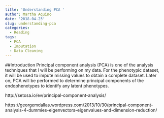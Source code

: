 ```yaml
---
title: 'Understanding PCA '
author: Martha Aquino
date: '2018-04-23'
slug: understanding-pca
categories:
  - Reading
tags:
  - PCA
  - Imputation
  - Data Cleaning
---
```


##Introduction 
Principal component analysis (PCA) is one of the analysis techniques that I will be performing on my data. For the phenotypic dataset, it will be used to impute missing values to obtain a complete dataset. Later on, PCA will be performed to determine principal components of the endophenotypes to identify any latent phenotypes.

http://setosa.io/ev/principal-component-analysis/

https://georgemdallas.wordpress.com/2013/10/30/principal-component-analysis-4-dummies-eigenvectors-eigenvalues-and-dimension-reduction/
